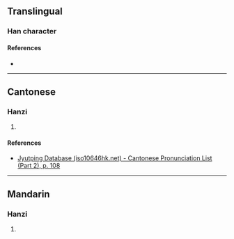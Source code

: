 {{character info/new}}
==Translingual==

===Han character===
{{Han char|rn=61|rad=心|as=08|sn=11|four=96011|canj=PAPP|ids=⿰忄昆}}

====References====
* {{Han ref|kx=0389.270|dkj=10752|dj=0723.130|hdz=42315.060|uh=60C3|ud=24771|bh=D563|bd=54627}}

----

==Cantonese==

===Hanzi===
{{yue-hanzi|jyut=[[gwan2]]|y=gwan2}}

# {{defn|lang=yue|sort=心08}}

====References====
* [http://www.iso10646hk.net/jp/document/download.jsp Jyutping Database (iso10646hk.net) - Cantonese Pronunciation List (Part 2), p. 108]

----

==Mandarin==

===Hanzi===
{{cmn-hanzi|pin=[[gǔn]] ([[gun3]])|wg=kun<sup>3</sup>}}

# {{defn|lang=cmn|sort=心08}}